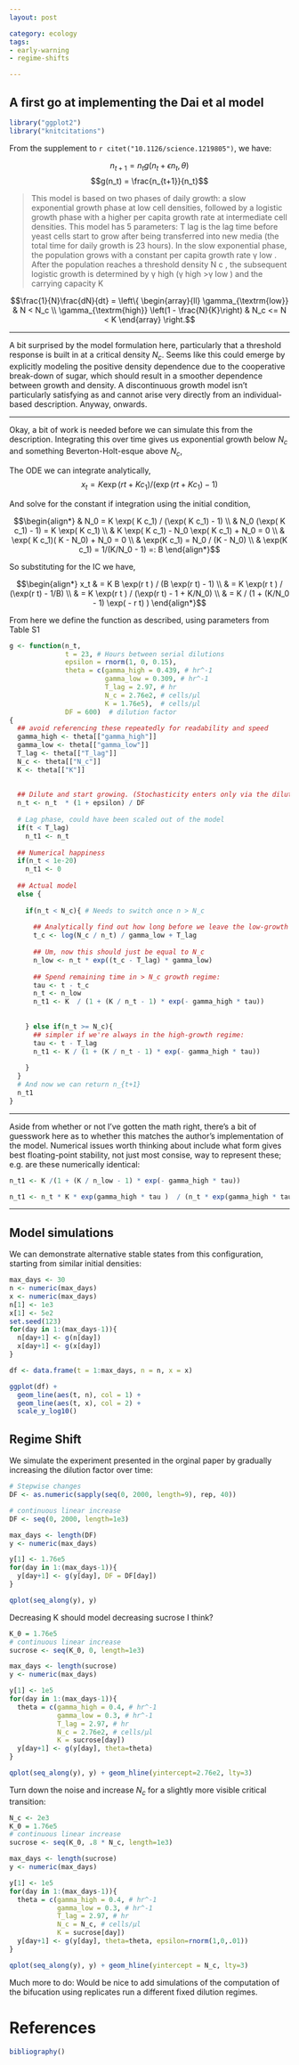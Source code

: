```yaml
---
layout: post

category: ecology
tags: 
- early-warning
- regime-shifts

---
```


## A first go at implementing the Dai et al model

```r
library("ggplot2")
library("knitcitations")
```

From  the supplement to `r citet("10.1126/science.1219805")`, we have:

$$n_{t+1} = n_t g(n_t + \epsilon n_t, \theta)$$
$$g(n_t) = \frac{n_{t+1}}{n_t}$$



> This model is based on two phases of daily growth: a slow exponential growth phase at low cell densities, followed by a logistic growth phase with a higher per capita growth rate at intermediate cell densities. This model has 5 parameters: T lag is the lag time before yeast cells start to grow after being transferred into new media (the total time for daily growth is 23 hours). In the slow exponential phase, the population grows with a constant per capita growth rate γ low . After the population reaches a threshold density N c , the subsequent logistic growth is determined by γ high (γ high >γ low ) and the carrying capacity K

$$\frac{1}{N}\frac{dN}{dt} = 
    \left\{
      \begin{array}{ll}
        \gamma_{\textrm{low}} & N < N_c \\
        \gamma_{\textrm{high}} \left(1 - \frac{N}{K}\right) &  N_c <= N < K 
      \end{array}
    \right.$$

---------

A bit surprised by the model formulation here, particularly that a threshold response is built in at a critical density $N_c$.  Seems like this could emerge by explicitly modeling the positive density dependence due to the cooperative break-down of sugar, which should result in a smoother dependence between growth and density. A discontinuous growth model isn't particularly satisfying as and cannot arise very directly from an individual-based description.  Anyway, onwards.

---------

Okay, a bit of work is needed before we can simulate this from the description. Integrating this over time gives us exponential growth below $N_c$ and something Beverton-Holt-esque above $N_c$,

The ODE we can integrate analytically,
$$x_t = K \exp(r t + K c_1) / (\exp(r t + K c_1) - 1)$$ 

And solve for the constant if integration using the initial condition,

$$\begin{align*} 
& N_0 =  K \exp( K c_1) / (\exp( K c_1) - 1) \\
& N_0 (\exp( K c_1) - 1) =  K \exp( K c_1) \\
& K \exp( K c_1) - N_0 \exp( K c_1) + N_0 = 0 \\
& \exp( K c_1)( K  - N_0) + N_0 = 0 \\
& \exp(K c_1) = N_0 / (K - N_0) \\
& \exp(K c_1) = 1/(K/N_0 - 1) =: B
\end{align*}$$

So substituting for the IC we have,

$$\begin{align*} 
x_t & = K B \exp(r t )  / (B \exp(r t) - 1) \\
    & = K \exp(r t )  / (\exp(r t) - 1/B)  \\
    &  = K \exp(r t )  / (\exp(r t) - 1 + K/N_0) \\
    &  = K / (1 +   (K/N_0 - 1) \exp( - r t) ) 
\end{align*}$$


From here we define the function as described, using parameters from Table S1

```r
g <- function(n_t, 
              t = 23, # Hours between serial dilutions
              epsilon = rnorm(1, 0, 0.15), 
              theta = c(gamma_high = 0.439, # hr^-1
                        gamma_low = 0.309, # hr^-1
                        T_lag = 2.97, # hr
                        N_c = 2.76e2, # cells/μl
                        K = 1.76e5),  # cells/μl
              DF = 600)  # dilution factor
{
  ## avoid referencing these repeatedly for readability and speed
  gamma_high <- theta[["gamma_high"]]
  gamma_low <- theta[["gamma_low"]]
  T_lag <- theta[["T_lag"]]
  N_c <- theta[["N_c"]]
  K <- theta[["K"]]
  
  
  ## Dilute and start growing. (Stochasticity enters only via the dilution process)
  n_t <- n_t  * (1 + epsilon) / DF
  
  # Lag phase, could have been scaled out of the model
  if(t < T_lag)
    n_t1 <- n_t
  
  ## Numerical happiness
  if(n_t < 1e-20)
    n_t1 <- 0
  
  ## Actual model
  else {
    
    if(n_t < N_c){ # Needs to switch once n > N_c
      
      ## Analytically find out how long before we leave the low-growth regime
      t_c <- log(N_c / n_t) / gamma_low + T_lag
      
      ## Um, now this should just be equal to N_c
      n_low <- n_t * exp((t_c - T_lag) * gamma_low) 
      
      ## Spend remaining time in > N_c growth regime:      
      tau <- t - t_c        
      n_t <- n_low
      n_t1 <- K  / (1 + (K / n_t - 1) * exp(- gamma_high * tau))
    
      
    } else if(n_t >= N_c){
      ## simpler if we're always in the high-growth regime:
      tau <- t - T_lag
      n_t1 <- K / (1 + (K / n_t - 1) * exp(- gamma_high * tau))
      
    }
  }
  # And now we can return n_{t+1}
  n_t1
}
```



-----




Aside from whether or not I've gotten the math right, there's a bit of guesswork here as to whether this matches the author's implementation of the model.  Numerical issues worth thinking about include what form gives best floating-point stability, not just most consise, way to represent these; e.g. are these numerically identical:

```r
n_t1 <- K /(1 + (K / n_low - 1) * exp(- gamma_high * tau))
```

```r
n_t1 <- n_t * K * exp(gamma_high * tau )  / (n_t * exp(gamma_high * tau) - n_t + K)
```




----

## Model simulations

We can demonstrate alternative stable states from this configuration, starting from similar initial densities:


```r
max_days <- 30
n <- numeric(max_days)
x <- numeric(max_days)
n[1] <- 1e3
x[1] <- 5e2
set.seed(123)
for(day in 1:(max_days-1)){
  n[day+1] <- g(n[day])
  x[day+1] <- g(x[day])
}

df <- data.frame(t = 1:max_days, n = n, x = x)

ggplot(df) + 
  geom_line(aes(t, n), col = 1) + 
  geom_line(aes(t, x), col = 2) +
  scale_y_log10()
```


## Regime Shift

We simulate the experiment presented in the orginal paper by gradually increasing the dilution factor over time:


```r
# Stepwise changes
DF <- as.numeric(sapply(seq(0, 2000, length=9), rep, 40))

# continuous linear increase
DF <- seq(0, 2000, length=1e3)

max_days <- length(DF)
y <- numeric(max_days)

y[1] <- 1.76e5
for(day in 1:(max_days-1)){
  y[day+1] <- g(y[day], DF = DF[day])
}

qplot(seq_along(y), y)
```

Decreasing K should model decreasing sucrose I think? 

```r
K_0 = 1.76e5
# continuous linear increase
sucrose <- seq(K_0, 0, length=1e3)

max_days <- length(sucrose)
y <- numeric(max_days)

y[1] <- 1e5
for(day in 1:(max_days-1)){
  theta = c(gamma_high = 0.4, # hr^-1
            gamma_low = 0.3, # hr^-1
            T_lag = 2.97, # hr
            N_c = 2.76e2, # cells/μl
            K = sucrose[day])
  y[day+1] <- g(y[day], theta=theta)
}

qplot(seq_along(y), y) + geom_hline(yintercept=2.76e2, lty=3)

```


Turn down the noise and increase $N_c$ for a slightly more visible critical transition:


```r
N_c <- 2e3
K_0 = 1.76e5
# continuous linear increase
sucrose <- seq(K_0, .8 * N_c, length=1e3)

max_days <- length(sucrose)
y <- numeric(max_days)

y[1] <- 1e5
for(day in 1:(max_days-1)){
  theta = c(gamma_high = 0.4, # hr^-1
            gamma_low = 0.3, # hr^-1
            T_lag = 2.97, # hr
            N_c = N_c, # cells/μl
            K = sucrose[day])
  y[day+1] <- g(y[day], theta=theta, epsilon=rnorm(1,0,.01))
}

qplot(seq_along(y), y) + geom_hline(yintercept = N_c, lty=3)

```



Much more to do: Would be nice to add simulations of the computation of the bifucation using replicates run a different fixed dilution regimes.


# References

```r
bibliography()
```
